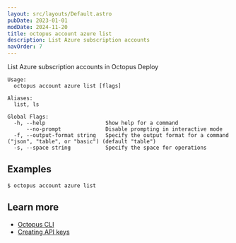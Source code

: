 ```yaml
---
layout: src/layouts/Default.astro
pubDate: 2023-01-01
modDate: 2024-11-20
title: octopus account azure list
description: List Azure subscription accounts
navOrder: 7
---
```


List Azure subscription accounts in Octopus Deploy

```
Usage:
  octopus account azure list [flags]

Aliases:
  list, ls

Global Flags:
  -h, --help                   Show help for a command
      --no-prompt              Disable prompting in interactive mode
  -f, --output-format string   Specify the output format for a command ("json", "table", or "basic") (default "table")
  -s, --space string           Specify the space for operations

```

## Examples

<SamplesInstance />

```
$ octopus account azure list

```

## Learn more

- [Octopus CLI](/docs/octopus-rest-api/cli)
- [Creating API keys](/docs/octopus-rest-api/how-to-create-an-api-key)